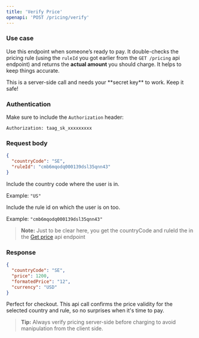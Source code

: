 ```yaml
---
title: 'Verify Price'
openapi: 'POST /pricing/verify'
---
```


### Use case
Use this endpoint when someone’s ready to pay. It double-checks the pricing rule (using the `ruleId` you got earlier from the `GET /pricing` api endpoint) and returns the **actual amount** you should charge. It helps to keep things accurate.

<Note>
    This is a server-side call and needs your **secret key** to work. Keep it safe!
</Note>

### Authentication
Make sure to include the `Authorization` header:
```http
Authorization: taag_sk_xxxxxxxxx
```

### Request body
```json
{
  "countryCode": "SE",
  "ruleId": "cmb6mqodq000139dsl35qnn43"
}
```

<ResponseField name="countryCode" type="string" required>
Include the country code where the user is in.

Example: `"US"`

</ResponseField>

<ResponseField name="ruleId" type="string" required>
Include the rule id on which the user is on too.

Example: `"cmb6mqodq000139dsl35qnn43"`

</ResponseField>

> **Note:** Just to be clear here, you get the countryCode and ruleId the in the [Get price](./get) api endpoint

### Response
```json
{
  "countryCode": "SE",
  "price": 1200,
  "formatedPrice": "12",
  "currency": "USD"
}
```

Perfect for checkout. This api call confirms the price validity for the selected country and rule, so no surprises when it's time to pay.

> **Tip:** Always verify pricing server-side before charging to avoid manipulation from the client side.
